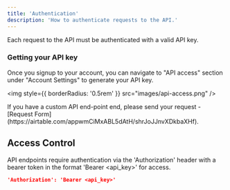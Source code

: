 ```yaml
---
title: 'Authentication'
description: 'How to authenticate requests to the API.'
---
```


Each request to the API must be authenticated with a valid API key.

### Getting your API key

Once you signup to your account, you can navigate to "API access" section under "Account Settings" to generate your API key.

<img
  style={{ borderRadius: '0.5rem' }}
  src="images/api-access.png"
/>

<Note>
  If you have a custom API end-point end, please send your request - [Request Form](https://airtable.com/appwmCiMxABL5dAtH/shrJoJJnvXDkbaXHf).
</Note>

## Access Control

API endpoints require authentication via the 'Authorization' header with a bearer token in the format 'Bearer <api_key>' for access. 

```json
'Authorization': 'Bearer <api_key>'
```
